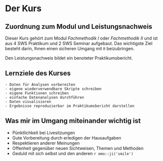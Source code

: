 # Der Kurs {-#einfuehrung}
## Zuordnung zum Modul und Leistungsnachweis {-}

Dieser Kurs gehört zum Modul *Fachmethodik I* oder *Fachmethodik II* und ist aus 4 SWS Praktikum und 2 SWS Seminar aufgebaut. Das wichtigste Ziel besteht darin, Ihnen einen sicheren Umgang mit `R` beizubringen.

Den Leistungsnachweis bildet ein benoteter Praktikumsbericht.

## Lernziele des Kurses {-}

```block
- Daten für Analysen vorbereiten
- eigene wiederverwendbare Skripte schreiben
- eigene Funktionen schreiben
- einfache Datenanalysen durchführen
- Daten visualisieren
- Ergebnisse reproduzierbar im Praktikumsbericht darstellen
```

## Was mir im Umgang miteinander wichtig ist {-}

- Pünktlichkeit bei Livesitzungen
- Gute Vorbereitung durch erledigen der Hausaufgaben
- Respektieren anderer Meinungen
- Offenheit gegenüber neuen Sichtweisen, Themen und Methoden
- Geduld mit sich selbst und den anderen `r emo::ji('smile')`

